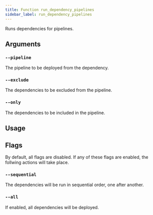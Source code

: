 ```yaml
---
title: Function run_dependency_pipelines
sidebar_label: run_dependency_pipelines
---
```


Runs dependencies for pipelines.

## Arguments

### `--pipeline`

The pipeline to be deployed from the dependency.

### `--exclude`

The dependencies to be excluded from the pipeline.

### `--only`

The dependencies to be included in the pipeline.

## Usage



## Flags

By default, all flags are disabled. If any of these flags are enabled, the follwing actions will take place.

### `--sequential`

The dependencies will be run in sequential order, one after another.

### `--all`

If enabled, all dependencies will be deployed.
